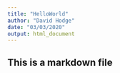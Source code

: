 ```yaml
---
title: "HelloWorld"
author: "David Hodge"
date: "03/03/2020"
output: html_document
---
```


## This is a markdown file